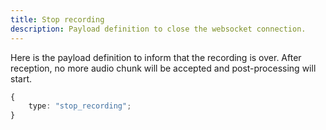 ```yaml
---
title: Stop recording
description: Payload definition to close the websocket connection.
---
```


Here is the payload definition to inform that the recording is over.
After reception, no more audio chunk will be accepted and post-processing will start.

```ts
{
	type: "stop_recording";
}
```
